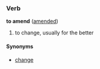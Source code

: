 === Verb ===
'''to amend''' ([[amended]])

# to change, usually for the better

====Synonyms====
* [[change]]